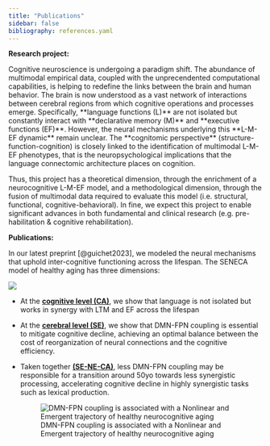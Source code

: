 ```yaml
---
title: "Publications"
sidebar: false
bibliography: references.yaml
---
```


**Research project:**

Cognitive neuroscience is undergoing a paradigm shift. The abundance of multimodal empirical data, coupled with the unprecendented computational capabilities, is helping to redefine the links between the brain and human behavior. The brain is now understood as a vast network of interactions between cerebral regions from which cognitive operations and processes emerge. Specifically, \*\*language functions (L)\*\* are not isolated but constantly interact with \*\*declarative memory (M)\*\* and \*\*executive functions (EF)\*\*. However, the neural mechanisms underlying this \*\*L-M-EF dynamic\*\* remain unclear. The \*\*cognitomic perspective\*\* (structure-function-cognition) is closely linked to the identification of multimodal L-M-EF phenotypes, that is the neuropsychological implications that the language connectomic architecture places on cognition.

Thus, this project has a theoretical dimension, through the enrichment of a neurocognitive L-M-EF model, and a methodological dimension, through the fusion of multimodal data required to evaluate this model (i.e. structural, functional, cognitive-behavioral). In fine, we expect this project to enable significant advances in both fundamental and clinical research (e.g. pre-habilitation & cognitive rehabilitation).

**Publications:**

::: {layout="[79,21]"}
In our latest preprint [@guichet2023], we modeled the neural mechanisms that uphold inter-cognitive functioning across the lifespan. The SENECA model of healthy aging has three dimensions:

![](/images/seneca_abstract.png){fig-align="left"}
:::

-   At the [**cognitive level (CA)**]{.underline}, we show that language is not isolated but works in synergy with LTM and EF across the lifespan

-   At the [**cerebral level (SE)**]{.underline}, we show that DMN-FPN coupling is essential to mitigate cognitive decline, achieving an optimal balance between the cost of reorganization of neural connections and the cognitive efficiency.

-   Taken together [**(SE-NE-CA)**]{.underline}, less DMN-FPN coupling may be responsible for a transition around 50yo towards less synergistic processing, accelerating cognitive decline in highly synergistic tasks such as lexical production.

    ![DMN-FPN coupling is associated with a Nonlinear and Emergent trajectory of healthy neurocognitive aging](/images/seneca_NE.png)
